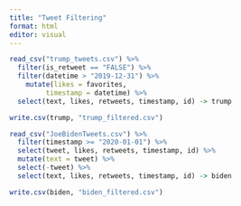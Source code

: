 ```yaml
---
title: "Tweet Filtering"
format: html
editor: visual
---
```


```r
read_csv("trump_tweets.csv") %>% 
  filter(is_retweet == "FALSE") %>% 
  filter(datetime > "2019-12-31") %>% 
    mutate(likes = favorites,
         timestamp = datetime) %>%
  select(text, likes, retweets, timestamp, id) -> trump

write.csv(trump, "trump_filtered.csv")
```

```r
read_csv("JoeBidenTweets.csv") %>% 
  filter(timestamp >= "2020-01-01") %>% 
  select(tweet, likes, retweets, timestamp, id) %>% 
  mutate(text = tweet) %>% 
  select(-tweet) %>% 
  select(text, likes, retweets, timestamp, id) -> biden

write.csv(biden, "biden_filtered.csv")
```


